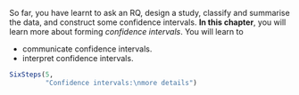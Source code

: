 ::: {.objectivesBox .objectives data-latex="{iconmonstr-target-4-240.png}"}
So far, you have learnt to ask an RQ, design a study, classify and summarise the data, and construct some confidence intervals.
**In this chapter**, you will learn more about forming *confidence intervals*.
You will learn to

* communicate confidence intervals.
* interpret confidence intervals.
:::



```r
SixSteps(5, 
         "Confidence intervals:\nmore details")
```
